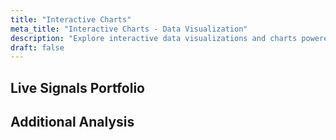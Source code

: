```yaml
---
title: "Interactive Charts"
meta_title: "Interactive Charts - Data Visualization"
description: "Explore interactive data visualizations and charts powered by Plotly.js"
draft: false
---
```


<div class="grid grid-cols-1 gap-6 lg:grid-cols-2">

<ChartDisplay
  client:only="react"
  title="Bitcoin Portfolio Value Comparison"
  category="Bitcoin Performance"
  description="Multi-strategy Bitcoin trading vs buy-and-hold approach from 2014-2025. Active strategy: $1,000 → $113,312 (11,231% return)."
  chartType="portfolio-value-comparison"
/>

<ChartDisplay
  client:only="react"
  title="Bitcoin Returns Comparison"
  category="Bitcoin Performance"
  description="Daily returns comparison: multi-strategy Bitcoin trading vs passive buy-and-hold showing day-to-day percentage changes over 3,960 days of market data."
  chartType="returns-comparison"
/>

<ChartDisplay
  client:only="react"
  title="Bitcoin Portfolio Drawdown Analysis"
  category="Bitcoin Risk Analysis"
  description="Bitcoin portfolio risk analysis showing drawdown periods. Maximum drawdown: 53.23% with 839-day recovery duration."
  chartType="portfolio-drawdowns"
/>

</div>

## Live Signals Portfolio

<div class="grid grid-cols-1 gap-6 lg:grid-cols-2">

<ChartDisplay
  client:only="react"
  title="Live Signals Equity Curve"
  category="Live Trading Performance"
  description="Comprehensive live trading analysis showing equity curve, MFE (Maximum Favorable Excursion), and MAE (Maximum Adverse Excursion). Real-time performance from April to August 2025 with risk management insights."
  chartType="live-signals-equity-curve"
/>

<ChartDisplay
  client:only="react"
  title="Live Signals Drawdown Analysis"
  category="Live Trading Risk"
  description="Live portfolio drawdown periods showing risk management during real trading. Peak drawdown of $69.23 with successful recovery to profitability."
  chartType="live-signals-drawdowns"
/>

</div>

<div class="grid grid-cols-1 gap-6 lg:grid-cols-2">

<ChartDisplay
  client:only="react"
  title="Live Signals Weekly Candlestick Chart"
  category="Live Trading Technical Analysis"
  description="Weekly OHLC candlestick view of live signals equity performance. Aggregates daily equity data into weekly candles for technical analysis."
  chartType="live-signals-weekly-candlestick"
/>

<ChartDisplay
  client:only="react"
  title="Trade PnL Waterfall Chart"
  category="Live Trading Individual Trades"
  description="Waterfall chart showing individual trade profits and losses from closed positions, sorted from highest to lowest PnL. Visualizes contribution of each trade to overall portfolio performance."
  chartType="trade-pnl-waterfall"
/>

<ChartDisplay
  client:only="react"
  title="Open Positions Cumulative PnL Time Series"
  category="Live Trading Open Positions"
  description="Multi-line time series showing cumulative PnL for each open position, indexed to $0 at entry date. Track real-time performance across the live portfolio with individual lines for each ticker."
  chartType="open-positions-pnl-timeseries"
/>

</div>

## Additional Analysis

<div class="grid grid-cols-1 gap-6">

<ChartDisplay
  client:only="react"
  title="Apple Stock Reference"
  category="Reference Data"
  description="Interactive chart showing Apple stock high and low prices from July to December 2016. Data sourced from Plotly's public dataset."
  chartType="apple-stock"
/>

</div>
